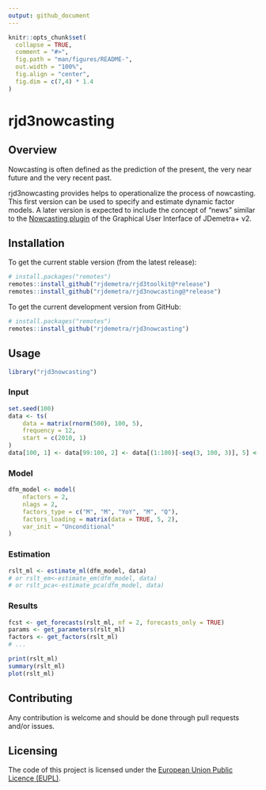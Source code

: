 ```yaml
---
output: github_document
---
```


<!-- README.md is generated from README.Rmd. Please edit that file -->

```r
knitr::opts_chunk$set(
  collapse = TRUE,
  comment = "#>",
  fig.path = "man/figures/README-",
  out.width = "100%", 
  fig.align = "center",
  fig.dim = c(7,4) * 1.4
)
```

# rjd3nowcasting

<!-- badges: start -->
<!-- badges: end -->

## Overview

Nowcasting is often defined as the prediction of the present, the very near future and the very recent past. 

rjd3nowcasting provides helps to operationalize the process of nowcasting. This first version can be used to specify and estimate dynamic factor models. 
A later version is expected to include the concept of "news" similar to the [Nowcasting plugin](https://github.com/nbbrd/jdemetra-nowcasting/tree/master) 
of the Graphical User Interface of JDemetra+ v2.

## Installation

To get the current stable version (from the latest release):

```r
# install.packages("remotes")
remotes::install_github("rjdemetra/rjd3toolkit@*release")
remotes::install_github("rjdemetra/rjd3nowcasting@*release")
```

To get the current development version from GitHub:

```r
# install.packages("remotes")
remotes::install_github("rjdemetra/rjd3nowcasting")
```


## Usage

```r
library("rjd3nowcasting")
```


### Input

```r
set.seed(100)
data <- ts(
    data = matrix(rnorm(500), 100, 5), 
    frequency = 12, 
    start = c(2010, 1)
)
data[100, 1] <- data[99:100, 2] <- data[(1:100)[-seq(3, 100, 3)], 5] <- NA
```


### Model

```r
dfm_model <- model(
    nfactors = 2,
    nlags = 2,
    factors_type = c("M", "M", "YoY", "M", "Q"),
    factors_loading = matrix(data = TRUE, 5, 2),
    var_init = "Unconditional"
)
```


### Estimation

```r
rslt_ml <- estimate_ml(dfm_model, data)
# or rslt_em<-estimate_em(dfm_model, data)
# or rslt_pca<-estimate_pca(dfm_model, data)
```


### Results

```r
fcst <- get_forecasts(rslt_ml, nf = 2, forecasts_only = TRUE)
params <- get_parameters(rslt_ml)
factors <- get_factors(rslt_ml)
# ...

print(rslt_ml)
summary(rslt_ml)
plot(rslt_ml)
```


## Contributing

Any contribution is welcome and should be done through pull requests and/or issues.


## Licensing

The code of this project is licensed under the [European Union Public Licence (EUPL)](https://joinup.ec.europa.eu/page/eupl-text-11-12).
